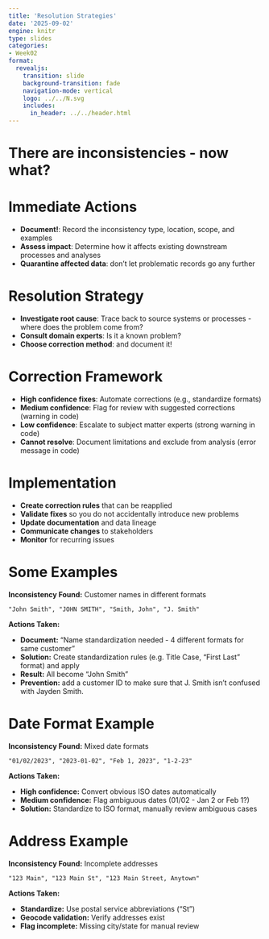 ```yaml
---
title: 'Resolution Strategies'
date: '2025-09-02'
engine: knitr
type: slides
categories:
- Week02
format:
  revealjs:
    transition: slide
    background-transition: fade
    navigation-mode: vertical
    logo: ../../N.svg
    includes:
      in_header: ../../header.html
---
```


# There are inconsistencies - now what?


# Immediate Actions

- **Document!**: Record the inconsistency type, location, scope, and examples
- **Assess impact**: Determine how it affects existing downstream processes and analyses 
- **Quarantine affected data**: don't let problematic records go any further

# Resolution Strategy

- **Investigate root cause**: Trace back to source systems or processes - where does the problem come from?
- **Consult domain experts**: Is it a known problem? 
- **Choose correction method**: and document it!

# Correction Framework
- **High confidence fixes**: Automate corrections (e.g., standardize formats)
- **Medium confidence**: Flag for review with suggested corrections (warning in code)
- **Low confidence**: Escalate to subject matter experts (strong warning in code)
- **Cannot resolve**: Document limitations and exclude from analysis (error message in code)

# Implementation

- **Create correction rules** that can be reapplied
- **Validate fixes** so you do not accidentally introduce new problems
- **Update documentation** and data lineage
- **Communicate changes** to stakeholders
- **Monitor** for recurring issues

# Some Examples

**Inconsistency Found:** Customer names in different formats
```
"John Smith", "JOHN SMITH", "Smith, John", "J. Smith"
```

**Actions Taken:**

- **Document:** "Name standardization needed - 4 different formats for same customer"
- **Solution:** Create standardization rules (e.g. Title Case, "First Last" format) and apply
- **Result:** All become "John Smith"
- **Prevention:** add a customer ID to make sure that J. Smith isn't confused with Jayden Smith.

# Date Format Example

**Inconsistency Found:** Mixed date formats
```
"01/02/2023", "2023-01-02", "Feb 1, 2023", "1-2-23"
```

**Actions Taken:**

- **High confidence:** Convert obvious ISO dates automatically
- **Medium confidence:** Flag ambiguous dates (01/02 - Jan 2 or Feb 1?)
- **Solution:** Standardize to ISO format, manually review ambiguous cases


# Address Example

**Inconsistency Found:** Incomplete addresses
```
"123 Main", "123 Main St", "123 Main Street, Anytown"
```

**Actions Taken:**

- **Standardize:** Use postal service abbreviations ("St")
- **Geocode validation:** Verify addresses exist
- **Flag incomplete:** Missing city/state for manual review
